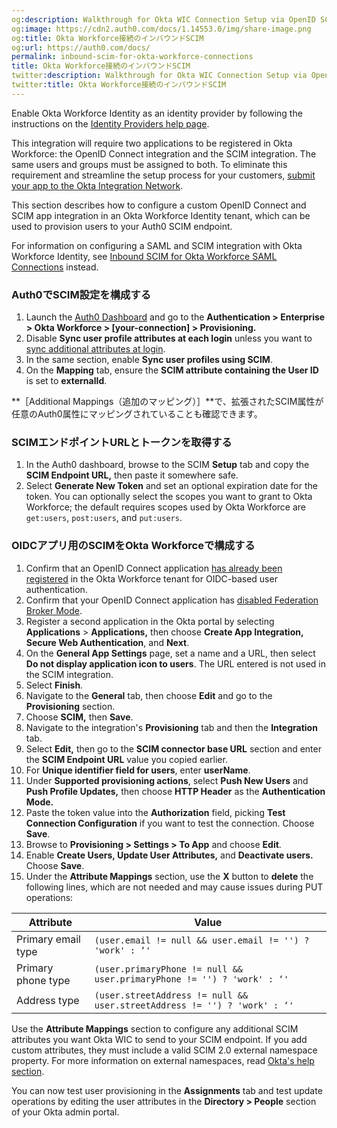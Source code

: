 ```yaml
---
og:description: Walkthrough for Okta WIC Connection Setup via OpenID SCIM
og:image: https://cdn2.auth0.com/docs/1.14553.0/img/share-image.png
og:title: Okta Workforce接続のインバウンドSCIM
og:url: https://auth0.com/docs/
permalink: inbound-scim-for-okta-workforce-connections
title: Okta Workforce接続のインバウンドSCIM
twitter:description: Walkthrough for Okta WIC Connection Setup via OpenID SCIM
twitter:title: Okta Workforce接続のインバウンドSCIM
---
```


<Card title="Before you start">

Enable Okta Workforce Identity as an identity provider by following the instructions on the [Identity Providers help page](/docs/authenticate/identity-providers/enterprise-identity-providers/okta).

This integration will require two applications to be registered in Okta Workforce: the OpenID Connect integration and the SCIM integration. The same users and groups must be assigned to both. To eliminate this requirement and streamline the setup process for your customers, [submit your app to the Okta Integration Network](https://developer.okta.com/docs/guides/submit-app-overview/ ).

</Card>

This section describes how to configure a custom <Tooltip tip="OpenID: Open standard for authentication that allows applications to verify users' identities without collecting and storing login information." cta="View Glossary" href="/docs/glossary?term=OpenID">OpenID</Tooltip> Connect and SCIM app integration in an Okta Workforce Identity tenant, which can be used to provision users to your Auth0 SCIM endpoint.

For information on configuring a <Tooltip tip="Security Assertion Markup Language (SAML): Standardized protocol allowing two parties to exchange authentication information without a password." cta="View Glossary" href="/docs/glossary?term=SAML">SAML</Tooltip> and SCIM integration with Okta Workforce Identity, see [Inbound SCIM for Okta Workforce SAML Connections](/docs/authenticate/protocols/scim/inbound-scim-for-okta-workforce-saml-connections) instead.

### Auth0でSCIM設定を構成する

1. Launch the [Auth0 Dashboard](https://manage.auth0.com/#/) and go to the **Authentication > Enterprise > Okta Workforce > [your-connection] > Provisioning.**
2. Disable **Sync user profile attributes at each login** unless you want to [sync additional attributes at login](/docs/authenticate/protocols/scim/configure-inbound-scim).
3. In the same section, enable **Sync user profiles using SCIM**.
4. On the **Mapping** tab, ensure the **SCIM attribute containing the User ID** is set to **externalId**.

**［Additional Mappings（追加のマッピング）］**で、拡張されたSCIM属性が任意のAuth0属性にマッピングされていることも確認できます。

### SCIMエンドポイントURLとトークンを取得する

1. In the Auth0 dashboard, browse to the SCIM **Setup** tab and copy the **SCIM Endpoint URL,** then paste it somewhere safe.
2. Select **Generate New Token** and set an optional expiration date for the token. You can optionally select the scopes you want to grant to Okta Workforce; the default requires scopes used by Okta Workforce are `get:users`, `post:users`, and `put:users`.

### OIDCアプリ用のSCIMをOkta Workforceで構成する

1. Confirm that an OpenID Connect application [has already been registered](https://help.okta.com/en-us/content/topics/apps/apps_app_integration_wizard_oidc.htm) in the Okta Workforce tenant for OIDC-based user authentication.
2. Confirm that your OpenID Connect application has [disabled Federation Broker Mode](https://help.okta.com/en-us/content/topics/apps/apps-fbm-main.htm).
3. Register a second application in the Okta portal by selecting **Applications** > **Applications,** then choose **Create App Integration, Secure Web Authentication**, and **Next**.
4. On the **General App Settings** page, set a name and a URL, then select **Do not display application icon to users**. The URL entered is not used in the SCIM integration.
5. Select **Finish**.
6. Navigate to the **General** tab, then choose **Edit** and go to the **Provisioning** section.
7. Choose **SCIM,** then **Save**.
8. Navigate to the integration's **Provisioning** tab and then the **Integration** tab.
9. Select **Edit,** then go to the **SCIM connector base URL** section and enter the **SCIM Endpoint URL** value you copied earlier.
10. For **Unique identifier field for users**, enter **userName**.
11. Under **Supported provisioning actions**, select **Push New Users** and **Push Profile Updates,** then choose **HTTP Header** as the **Authentication Mode.**
12. Paste the token value into the **Authorization** field, picking **Test Connection Configuration** if you want to test the connection. Choose **Save**.
13. Browse to **Provisioning > Settings > To App** and choose **Edit**.
14. Enable **Create Users, Update User Attributes,** and **Deactivate users.** Choose **Save**.
15. Under the **Attribute Mappings** section, use the **X** button to **delete** the following lines, which are not needed and may cause issues during PUT operations:

<table class="table"><thead>
<tr>
<th>Attribute</th>
<th>Value</th>
</tr>
</thead>
<tbody>
<tr>
<td>Primary email type</td>
<td><code>(user.email != null &amp;&amp; user.email != '') ? 'work' : ‘'</code></td>
</tr>
<tr>
<td>Primary phone type</td>
<td><code>(user.primaryPhone != null &amp;&amp; user.primaryPhone != '') ? 'work' : ‘'</code></td>
</tr>
<tr>
<td>Address type</td>
<td><code>(user.streetAddress != null &amp;&amp; user.streetAddress != '') ? 'work' : ‘'</code></td>
</tr>
</tbody>
</table>

Use the **Attribute Mappings** section to configure any additional SCIM attributes you want Okta WIC to send to your SCIM endpoint. If you add custom attributes, they must include a valid SCIM 2.0 external namespace property. For more information on external namespaces, read [Okta's help section](https://support.okta.com/help/s/article/Receiving-Invalid-externalNamespace-task-error-when-assigning-a-user-to-a-SCIMenabled-application).

You can now test user provisioning in the **Assignments** tab and test update operations by editing the user attributes in the **Directory > People** section of your Okta admin portal.
